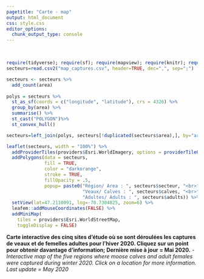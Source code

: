 ```yaml
---
pagetitle: "Carte - map"
output: html_document
css: style.css
editor_options:
  chunk_output_type: console
---
```


\

```r


require(tidyverse); require(sf); require(mapview); require(knitr); require(leaflet)
secteurs=read.csv2("map_captures.csv", header=TRUE, dec=",", sep=";")

secteurs <- secteurs %>% 
  add_count(area)
    
polys = secteurs %>% 
  st_as_sf(coords = c("longitude", "latitude"), crs = 4326) %>%
  group_by(area) %>% 
  summarise() %>%
  st_cast("POLYGON")%>% 
  st_convex_hull()

secteurs=left_join(polys, secteurs[!duplicated(secteurs$area),], by="area")

leaflet(secteurs, width = "100%") %>% 
  addProviderTiles(providers$Esri.WorldImagery, options = providerTileOptions(minZoom=4, maxZoom=8)) %>% 
  addPolygons(data = secteurs, 
              fill = TRUE,
              color = "darkorange",
              stroke = TRUE,
              fillOpacity = .5,
              popup= paste0("Région/ Area : ", secteurs$secteur, "<br>",
                            "Veaux/ Calves : ", secteurs$calves, "<br>",
                            "Adultes/ Adults : ", secteurs$adults)) %>%
  setView(lat=47.2110091, lng=-70.7304825, zoom=6) %>% 
  leafem::addMouseCoordinates(FALSE) %>% 
  addMiniMap(
    tiles = providers$Esri.WorldStreetMap,
    toggleDisplay = FALSE)


```

<p style="font-size:14px" >**Carte interactive des cinq sites d'étude où se sont déroulées les captures de veaux et de femelles adultes pour l’hiver 2020. Cliquez sur un point pour obtenir davantage d’information; Dernière mise à jour = Mai 2020.** - *Interactive map of the five regions where moose calves and adult females were captured during winter 2020. Click on a location for more information. Last update = May 2020*</p>
